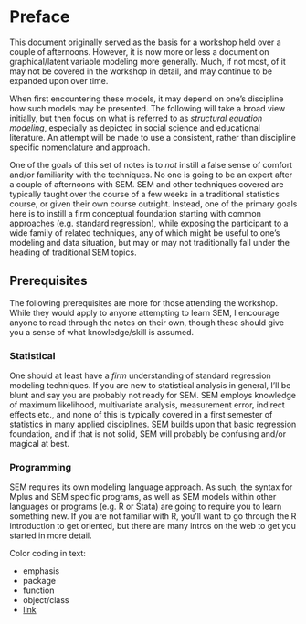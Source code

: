 # Preface

<span style="font-variant:small-caps; font-size:150%"></span>This document originally served as the basis for a workshop held over a couple of afternoons.  However, it is now more or less a document on graphical/latent variable modeling more generally. Much, if not most, of it may not be covered in the workshop in detail, and may continue to be expanded upon over time. 

When first encountering these models, it may depend on one's discipline how such models may be presented.  The following will take a broad view initially, but then focus on what is  referred to as <span class="emph">*structural equation modeling*</span>, especially as depicted in social science and educational literature.  An attempt will be made to use a consistent, rather than discipline specific nomenclature and approach. 

One of the goals of this set of notes is to *not* instill a false sense of comfort and/or familiarity with the techniques. No one is going to be an expert after a couple of afternoons with SEM.  SEM and other techniques covered are typically taught over the course of a few weeks in a traditional statistics course, or given their own course outright.  Instead, one of the primary goals here is to instill a firm conceptual foundation starting with common approaches (e.g. standard regression), while exposing the participant to a wide family of related techniques, any of which might be useful to one's modeling and data situation, but may or may not traditionally fall under the heading of traditional SEM topics.


## Prerequisites 

The following prerequisites are more for those attending the workshop.  While they would apply to anyone attempting to learn SEM, I encourage anyone to read through the notes on their own, though these should give you a sense of what knowledge/skill is assumed.

### Statistical

One should at least have a *firm* understanding of standard regression modeling techniques. If you are new to statistical analysis in general, I'll be blunt and say you are probably not ready for SEM.  SEM employs knowledge of maximum likelihood, multivariate analysis, measurement error, indirect effects etc., and none of this is typically covered in a first semester of statistics in many applied disciplines.  SEM builds upon that basic regression foundation, and if that is not solid, SEM will probably be confusing and/or magical at best.  

### Programming

SEM requires its own modeling language approach.  As such, the syntax for Mplus and SEM specific programs, as well as SEM models within other languages or programs (e.g. R or Stata) are going to require you to learn something new.  If you are not familiar with R, you'll want to go through the R introduction to get oriented, but there are many intros on the web to get you started in more detail.


Color coding in text:

- <span class="emph">emphasis</span>
- <span class="pack">package</span>
- <span class="func">function</span>
- <span class="objclass">object/class</span>
- [link]()
